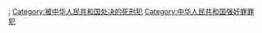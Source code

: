 [[Category:中华人民共和国强奸罪死刑案件|:]]
[[Category:被中华人民共和国处决的死刑犯‎|Category:被中华人民共和国处决的死刑犯‎]]
[[Category:中华人民共和国强奸罪罪犯|Category:中华人民共和国强奸罪罪犯]]